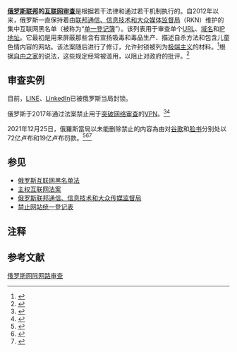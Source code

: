 {{expand language|ru|en}}
'''[[俄罗斯联邦|俄罗斯联邦]]的[[互联网审查|互联网审查]]'''是根据若干法律和通过若干机制执行的。自2012年以来，俄罗斯一直保持着由[[Roskomnadzor|联邦通信、信息技术和大众媒体监督局]]（RKN）维护的集中互联网黑名单（被称为“[[禁止网站统一登记表|单一登记簿]]”）。该列表用于审查单个[[URL|URL]]、[[域名|域名]]和[[IP地址|IP地址]]。它最初是用来屏蔽那些含有宣扬吸毒和毒品生产、描述自杀方法和包含儿童色情内容的网站。该法案随后进行了修订，允许封锁被列为[[极端主义|极端主义]]的材料。<ref>{{cite web 
|title=FSB Increasingly Involved in Misuse of ‘Anti-Extremism’ Laws, SOVA Says 
|date=2015-03-29 
|url=https://www.interpretermag.com/fsb-increasingly-involved-in-misuse-of-anti-extremism-laws-sova-says/ 
|website=The Interpreter 
|access-date=2021-03-14 
|archive-date=2021-02-24 
|archive-url=https://web.archive.org/web/20210224154416/https://www.interpretermag.com/fsb-increasingly-involved-in-misuse-of-anti-extremism-laws-sova-says/ 
}}</ref>根据[[自由之家|自由之家]]的说法，这些规定经常被滥用，以阻止对政府的批评。<ref>{{cite web 
|title=Russia-Freedom on the net 2020 
|website=[[自由之家|自由之家]] 
|url=https://freedomhouse.org/country/russia/freedom-net/2020 
|access-date=2021-03-14 
|archive-date=2021-03-13 
|archive-url=https://web.archive.org/web/20210313200538/https://freedomhouse.org/country/russia/freedom-net/2020 
}}</ref>

==审查实例==
{{see also|俄罗斯被封锁网站列表}}

目前，[[LINE|LINE]]、[[領英|LinkedIn]]已被俄罗斯当局封锁。

俄罗斯于2017年通过法案禁止用于[[突破网络审查|突破网络审查]]的[[VPN|VPN]]。<ref>{{cite web
|url=https://www.thepaper.cn/newsDetail_forward_1747957
|title=普京签署VPN禁令：禁止服务商帮人们匿名访问在俄被禁网站
|date=2017-07-31
|work=澎湃新闻
|author=王歆悦
|access-date=2022-03-31
|archive-date=2022-04-05
|archive-url=https://web.archive.org/web/20220405102157/https://www.thepaper.cn/newsDetail_forward_1747957
}}</ref><ref>{{cite news
|url=https://cn.nikkei.com/politicsaeconomy/politicsasociety/26517-2017-08-15-08-59-53.html
|title=俄罗斯加强网络监管 禁用VPN
|date=2017-08-15
|author=田中孝幸
|work=日经中文网
|accessdate=2022-03-31
|archive-date=2020-01-16
|archive-url=https://web.archive.org/web/20200116062408/https://cn.nikkei.com/politicsaeconomy/politicsasociety/26517-2017-08-15-08-59-53.html
}}</ref>

2021年12月25日，俄羅斯當局以未能删除禁止的内容為由对[[谷歌|谷歌]]和[[脸书|脸书]]分别处以72亿卢布和19亿卢布罚款。<ref>{{cite news
|title=俄罗斯狠罚谷歌脸书 欲仿中国建墙控制网络
|date=2021-12-25
|website=rfi.fr
|url=https://www.rfi.fr/cn/%E5%9B%BD%E9%99%85/20211225-%E4%BF%84%E7%BD%97%E6%96%AF%E7%8B%A0%E7%BD%9A%E8%B0%B7%E6%AD%8C%E8%84%B8%E4%B9%A6-%E6%AC%B2%E4%BB%BF%E4%B8%AD%E5%9B%BD%E5%BB%BA%E5%A2%99%E6%8E%A7%E5%88%B6%E7%BD%91%E7%BB%9C
|accessdate=2021-12-27
|archive-date=2022-04-06
|archive-url=https://web.archive.org/web/20220406125038/https://www.rfi.fr/cn/%E5%9B%BD%E9%99%85/20211225-%E4%BF%84%E7%BD%97%E6%96%AF%E7%8B%A0%E7%BD%9A%E8%B0%B7%E6%AD%8C%E8%84%B8%E4%B9%A6-%E6%AC%B2%E4%BB%BF%E4%B8%AD%E5%9B%BD%E5%BB%BA%E5%A2%99%E6%8E%A7%E5%88%B6%E7%BD%91%E7%BB%9C
}}</ref><ref name=google>{{cite web
|url=https://www.solidot.org/story?sid=6929
|website=Solidot
|title=因未删除被认为非法的内容俄罗斯准备对 Google 开出巨额罚单
|date=2021-10-20
|quote=通信监管机构 Roskomnadzor 表示，Google 未支付今年迄今开出的3,250万卢布(458,100美元)罚款，现在它将寻求对 Google 处以相当于其俄罗斯营业额 5-20% 的罚款，罚款额可能高达 2.4 亿美元，远远高于之前的罚金。
|access-date=2022-01-14
|archive-date=2021-11-30
|archive-url=https://web.archive.org/web/20211130114259/https://www.solidot.org/story?sid=69298
|dead-url=no
}}</ref><ref name=google2>{{cite web
|url=https://www.solidot.org/story?sid=69442
|title=Google 因未删除被俄罗斯认为非法的内容缴纳 45 万美元罚款
|date=2021-10-31
|website=Solidot
|access-date=2022-01-14
|archive-date=2021-11-30
|archive-url=https://web.archive.org/web/20211130095641/https://www.solidot.org/story?sid=69442
|dead-url=no
}}</ref>

==参见==
*[[俄羅斯國家杜馬89417-6法案|俄罗斯互联网黑名单法]]
*[[主权互联网法案|主权互联网法案]]
*[[俄罗斯联邦通信、信息技术和大众传媒监督局|俄罗斯联邦通信、信息技术和大众传媒监督局]]
*[[禁止网站统一登记表|禁止网站统一登记表]]

==注释==
{{notelist}}

==参考文献==
{{reflist|2|refs=

<!---
<ref name=local2>{{cite web
|url=https://www.solidot.org/story?sid=68178
|title=俄罗斯要求社交巨头在该国设立办事处
|website=Solidot
|date=2021-07-02
|quote=俄罗斯总统普京签署了一项法律，强迫外国社交巨头必须在该国设立办事处。新法律适用于在俄罗斯日访问至少 50 万的互联网巨头。这些公司必须在俄罗斯监管机构 Roskomnadzor 注册个人账号。违反者将面临惩罚如禁止广告。
}}</ref>
--->

<!---
<ref name=dw>{{cite news
|url=https://www.dw.com/zh/俄罗斯封锁更多批评政府网站/a-58769006
|work=德国之声
|title=俄罗斯封锁更多批评政府网站 
|date=2021-08-05
}}</ref>
--->

<!---
<ref name=ussr>{{cite news
|url=https://voi.id/zh/technology-zh/117703/read
|work=[[印尼之声|印尼之声]]
|date=2021-12-27
|title=Roskomnadzor执行苏联时代的实践，阻止俄罗斯的人权网站
}}</ref>
--->

<!---
<ref name=netflix>{{cite web
|url=https://www.solidot.org/story?sid=70224
|website=Solidot
|title=俄罗斯要求 Netflix 串流国有电视频道
|date=2022-01-03
|quote=电信监管机构 Roskomnadzor 在 2020 年创建了视听服务登记表，适用于日用户超过 10 万的流媒体服务，要求这些服务遵守俄罗斯的法律并要求注册一家俄罗斯公司，以及串流 20 个主要的国有电视频道。
}}</ref>
--->

<!---
<ref name=local>{{cite web
|url=https://www.solidot.org/story?sid=59392
|website=Solidot
|date=2019-01-22
|title=俄罗斯想要迫使 Facebook 和 Twitter 将服务器迁移到境内
|quote=俄罗斯在 2015 年 9 月生效的法律要求网站将俄罗斯居民的用户信息储存在其境内。但这项法律的执行面临问题，俄罗斯可采用的方法是对违反数据本地储存的企业施加微不足道的数千美元罚款或屏蔽其服务，而俄罗斯通信监管机构 Roskomnadzor 通常采用的方法是罚款。它最新的威胁针对的是社交巨头 Facebook 和 Twitter，要求它们将俄罗斯居民数据储存在俄罗斯服务器上。
}}</ref>
--->

<!---
<ref name=googlevideo>{{cite web
|url=https://www.solidot.org/story?sid=61689
|title=俄罗斯要求 Google 删除抗议视频
|date=2019-08-12
|website=Solidot
|quote=俄罗斯媒体监管机构 Roskomnadzor 要求 Google 从 YouTube 平台上删除反政府抗议视频。Roskomnadzor 称，如果 Google 不做出回应它会将其视为“干预主权事务”，“敌意影响和阻挠俄罗斯民主选举”，莫斯科将保留做出“合适”反应的权利，它对此没有详细解释。
|access-date=2022-01-14
|archive-date=2019-09-13
|archive-url=https://web.archive.org/web/20190913222640/https://www.solidot.org/story?sid=61689
|dead-url=no
}}</ref>
--->


}}

{{各国互联网审查|state=collapsed}}

[[Category:俄罗斯网际网路审查|]]